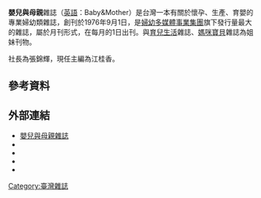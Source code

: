 {{Infobox Newspaper
| name = 嬰兒與母親雜誌<br/><small>Baby&Mother</small>
<!-- 因文件已删，故注解：| image = Baby_Mother.JPG -->
| caption = 
| type                = [[雜誌|雜誌]]
| format              = 菊八開（A4）
| publisher           = 婦幼多媒體事業集團
| founder             = 社長：張錦輝<br/>主編：江桂香
| foundation          = 1976年9月1日 
| language            = [[繁體中文|繁體中文]]
| price               = [[新台幣|新台幣]]199元
| headquarters        = {{TWN}}
| circulation         = 
| website             = [https://www.mababy.com/　www.mababy.com]
| width               = 
}}
'''嬰兒與母親'''雜誌（[[英語|英語]]：Baby&Mother）是台灣一本有關於懷孕、生產、育嬰的專業婦幼類雜誌，創刊於1976年9月1日，是[[婦幼多媒體事業集團|婦幼多媒體事業集團]]旗下發行量最大的雜誌，屬於月刊形式，在每月的1日出刊。與[[育兒生活|育兒生活]]雜誌、[[媽咪寶貝|媽咪寶貝]]雜誌為姐妹刊物。

社長為張錦輝，現任主編為江桂香。

==參考資料==
{{reflist}}

==外部連結==
* [http://www.mababy.com/ 嬰兒與母親雜誌]{{Wayback|url=http://www.mababy.com/ |date=20140214183442 }}{{Zh-tw}}
* {{facebook|mababy.mababy/timeline|嬰兒與母親 懷孕生產情報站}}{{Zh-tw}}
* {{facebook page|Babylife/148542825309081|育兒生活 Babylife}}{{Zh-tw}}
* {{facebook page|Mommybaby/725522920837123|媽咪寶貝 Mommybaby}}{{Zh-tw}}
* {{youtube|user=babymotherlife|嬰兒與母親}}

{{Pub-stub}}

[[Category:臺灣雜誌|Category:臺灣雜誌]]